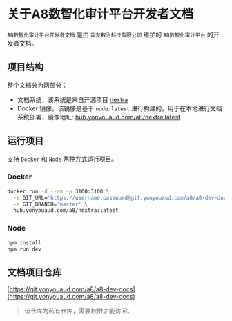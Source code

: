# 关于A8数智化审计平台开发者文档

`A8数智化审计平台开发者文档` 是由 `审友数治科技有限公司` 维护的 `A8数智化审计平台` 的开发者文档。

## 项目结构

整个文档分为两部分：

- 文档系统，该系统是来自开源项目 [nextra](https://nextra.site/)
- Docker 镜像，该镜像是基于 `node:latest` 进行构建的，用于在本地进行文档系统部署，镜像地址: [hub.yonyouaud.com/a8/nextra:latest](hub.yonyouaud.com/a8/nextra:latest)

## 运行项目

支持 `Docker` 和 `Node` 两种方式运行项目。

### Docker

```bash
docker run -d --rm -p 3100:3100 \
  -e GIT_URL='https://username:password@git.yonyouaud.com/a8/a8-dev-docs.git' \
  -e GIT_BRANCH='master' \
  hub.yonyouaud.com/a8/nextra:latest
```

### Node

```bash
npm install
npm run dev
```

## 文档项目仓库

[https://git.yonyouaud.com/a8/a8-dev-docs](https://git.yonyouaud.com/a8/a8-dev-docs)

> 该仓库为私有仓库，需要权限才能访问。